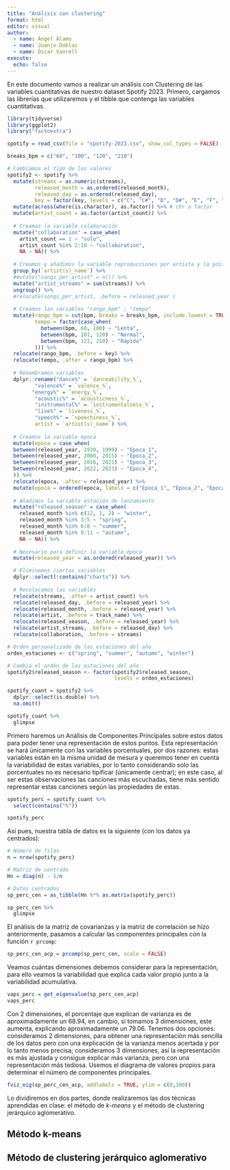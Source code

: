 ```yaml
---
title: "Análisis con clustering"
format: html
editor: visual
author: 
  - name: Ángel Álamo
  - name: Juanjo Doblas
  - name: Óscar Vanrell 
execute:
  echo: false
---
```


En este documento vamos a realizar un análisis con Clustering de las variables cuantitativas de nuestro dataset Spotify 2023. Primero, cargamos las librerías que utilizaremos y el tibble que contenga las variables cuantitativas.

```r
library(tidyverse)
library(ggplot2)
library("factoextra")
```

```r
spotify = read_csv(file = "spotify-2023.csv", show_col_types = FALSE)

breaks_bpm = c("60", "100", "120", "210")

# Cambiamos el tipo de los valores
spotify2 <- spotify %>% 
  mutate(streams = as.numeric(streams),
         released_month = as.ordered(released_month),
         released_day = as.ordered(released_day),
         key = factor(key, levels = c("C", "C#", "D", "D#", "E", "F", "G", "G#", "A", "A#", "B"))) %>%
  mutate(across(where(is.character), as.factor)) %>% # chr a factor
  mutate(artist_count = as.factor(artist_count)) %>% 
  
  # Creamos la variable colaboración
  mutate("collaboration" = case_when(
    artist_count == 1 ~ "solo",
    artist_count %in% 2:10 ~ "collaboration", 
    NA ~ NA)) %>%
  
  # Creamos y añadimos la variable reproducciones por artista y la posicionamos antes de el dia de lanzamiento
  group_by(`artist(s)_name`) %>%
  #mutate("songs_per_artist" = n()) %>% 
  mutate("artist_streams" = sum(streams)) %>%
  ungroup() %>%
  #relocate(songs_per_artist, .before = released_year )
  
  # Creamos las variables "rango_bpm" ; "tempo"
  mutate(rango_bpm = cut(bpm, breaks = breaks_bpm, include.lowest = TRUE),
         tempo = factor(case_when(
           between(bpm, 60, 100) ~ "Lenta",
           between(bpm, 101, 120) ~ "Normal",
           between(bpm, 121, 210) ~ "Rápida"
         ))) %>% 
  relocate(rango_bpm, .before = key) %>% 
  relocate(tempo, .after = rango_bpm) %>% 
  
  # Renombramos variables
  dplyr::rename("dance%" = `danceability_%`,
         "valence%" = `valence_%`,
        "energy%" = `energy_%`,
         "acoustic%" = `acousticness_%`,
         "instrumental%" = `instrumentalness_%`,
         "live%" = `liveness_%`,
         "speech%" = `speechiness_%`,
         artist = `artist(s)_name`) %>% 
  
  # Creamos la variable epoca
  mutate(epoca = case_when(
  between(released_year, 1930, 1999) ~ "Epoca_1",
  between(released_year, 2000, 2015) ~ "Epoca_2",
  between(released_year, 2016, 2021) ~ "Epoca_3",
  between(released_year, 2022, 2023) ~ "Epoca_4",
  )) %>% 
  relocate(epoca, .after = released_year) %>% 
  mutate(epoca = ordered(epoca, labels = c("Epoca_1", "Epoca_2", "Epoca_3", "Epoca_4"))) %>% 
  
  # Añadimos la variable estación de lanzamiento
  mutate("released_season" = case_when(
    released_month %in% c(12, 1, 2) ~ "winter",
    released_month %in% 3:5 ~ "spring",
    released_month %in% 6:8 ~ "summer",
    released_month %in% 9:11 ~ "autumn",
    NA ~ NA)) %>% 
  
  # Necesario para definir la variable época
  mutate(released_year = as.ordered(released_year)) %>% 

  # Eliminamos ciertas variables
  dplyr::select(!contains("charts")) %>% 
  
  # Recolocamos las variables
  relocate(streams, .after = artist_count) %>% 
  relocate(released_day, .before = released_year) %>% 
  relocate(released_month, .before = released_year) %>% 
  relocate(artist, .before = track_name) %>%
  relocate(released_season, .before = released_year) %>%
  relocate(artist_streams, .before = released_day) %>%
  relocate(collaboration, .before = streams)

# Orden personalizado de las estaciones del año
orden_estaciones <- c("spring", "summer", "autumn", "winter")

# Cambia el orden de las estaciones del año
spotify2$released_season <- factor(spotify2$released_season,
                                   levels = orden_estaciones)

spotify_cuant = spotify2 %>% 
  dplyr::select(is.double) %>% 
  na.omit()

spotify_cuant %>% 
  glimpse
```

Primero haremos un Análisis de Componentes Principales sobre estos datos para poder tener una representación de estos puntos. Esta representación se hará únicamente con las variables porcentuales, por dos razones: estas variables están en la misma unidad de mesura y queremos tener en cuenta la variabilidad de estas variables, por lo tanto considerando solo las porcentuales no es necesario tipificar (únicamente centrar); en este caso, al ser estas observaciones las canciones más escuchadas, tiene más sentido representar estas canciones según las propiedades de estas.


```r
spotify_perc = spotify_cuant %>% 
  select(contains("%"))

spotify_perc
```

Así pues, nuestra tabla de datos es la siguiente (con los datos ya centrados):

```r

# Número de filas
n = nrow(spotify_perc)

# Matriz de centrado
Hn = diag(n) - 1/n

# Datos centrados
sp_perc_cen = as_tibble(Hn %*% as.matrix(spotify_perc))

sp_perc_cen %>% 
  glimpse
```

El análisis de la matriz de covarianzas y la matriz de correlación se hizo anteriormente, pasamos a calcular las componentes principales con la función `r prcomp`:

```r

sp_perc_cen_acp = prcomp(sp_perc_cen, scale = FALSE)


```

Veamos cuántas dimensiones debemos considerar para la representación, para ello veamos la variabilidad que explica cada valor propio junto a la variabilidad acumulativa.

```r
vaps_perc = get_eigenvalue(sp_perc_cen_acp)
vaps_perc
```

Con $2$ dimensiones, el porcentaje que explican de varianza es de aproximadamente un $68.94%$, en cambio, si tomamos $3$ dimensiones, este aumenta, explicando aproximadamente un $79.06%$. Tenemos dos opciones: consideramos $2$ dimensiones, para obtener una representación más sencilla de los datos pero con una explicación de la varianza menos acertada y por lo tanto menos precisa; consideramos $3$ dimensiones, así la representación es más ajustada y consigue explicar más varianza, pero con una representación más tediosa. Usemos el diagrama de valores propios para determinar el número de componentes principales.

```r
fviz_eig(sp_perc_cen_acp, addlabels = TRUE, ylim = c(0,100))

```





Lo dividiremos en dos partes, donde realizaremos las dos técnicas aprendidas en clase: el método de *k-means* y el método de clustering jerárquico aglomerativo.

## Método k-means

## Método de clustering jerárquico aglomerativo













